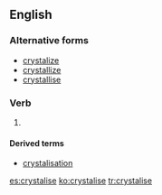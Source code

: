 ==English==

===Alternative forms===
* [[crystalize]]
* [[crystallize]]
* [[crystallise]]

===Verb===
{{en-verb|crystalis|es}}

# {{context|British|lang=en}} {{alternative spelling of|crystallize}}

====Derived terms====
* [[crystalisation]]

[[es:crystalise]]
[[ko:crystalise]]
[[tr:crystalise]]